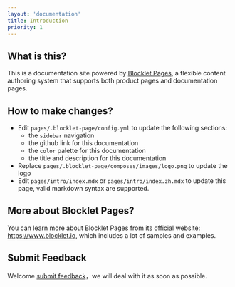 ```yaml
---
layout: 'documentation'
title: Introduction
priority: 1
---
```


## What is this?

This is a documentation site powered by [Blocklet Pages](https://pages.blocklet.io), a flexible content authoring system that supports both product pages and documentation pages.

## How to make changes?

- Edit `pages/.blocklet-page/config.yml` to update the following sections:
	- the `sidebar` navigation
	- the github link for this documentation
	- the `color` palette for this documentation
	- the title and description for this documentation
- Replace `pages/.blocklet-page/composes/images/logo.png` to update the logo
- Edit `pages/intro/index.mdx` or `pages/intro/index.zh.mdx` to update this page, valid markdown syntax are supported.

## More about Blocklet Pages?

You can learn more about Blocklet Pages from its official website: https://www.blocklet.io, which includes a lot of samples and examples.

## Submit Feedback

Welcome [submit feedback](https://github.com/blocklet/create-blocklet/issues)，we will deal with it as soon as possible.
